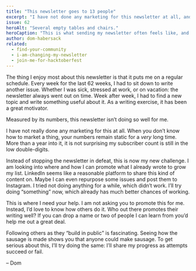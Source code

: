 ```yaml
---
title: "This newsletter goes to 13 people"
excerpt: "I have not done any marketing for this newsletter at all, and it shows. It’s about time I change something about that."
issue: 62
heroAlt: "Several empty tables and chairs."
heroCaption: "This is what sending my newsletter often feels like, and I’m trying to change it."
author: dom-habersack
related:
  - find-your-community
  - i-am-changing-my-newsletter
  - join-me-for-hacktoberfest
---
```

The thing I enjoy most about this newsletter is that it puts me on a regular schedule. Every week for the last 62 weeks, I had to sit down to write another issue. Whether I was sick, stressed at work, or on vacation: the newsletter always went out on time. Week after week, I had to find a new topic and write something useful about it. As a writing exercise, it has been a great motivator.

Measured by its numbers, this newsletter isn’t doing so well for me.

I have not really done any marketing for this at all. When you don’t know how to market a thing, your numbers remain static for a _very_ long time. More than a year into it, it is not surprising my subscriber count is still in the low double-digits.

Instead of stopping the newsletter in defeat, this is now my new challenge. I am looking into where and how I can promote what I already wrote to grow my list. LinkedIn seems like a reasonable platform to share this kind of content on. Maybe I can even repurpose some issues and post them to Instagram. I tried not doing anything for a while, which didn’t work. I’ll try doing “something” now, which already has much better chances of working.

This is where I need your help. I am not asking you to promote this for me. Instead, I’d love to know how others do it. Who out there promotes their writing well? If you can drop a name or two of people I can learn from you’d help me out a great deal.

Following others as they “build in public” is fascinating. Seeing how the sausage is made shows you that anyone could make sausage. To get serious about this, I’ll try doing the same: I’ll share my progress as attempts succeed or fail.

– Dom
